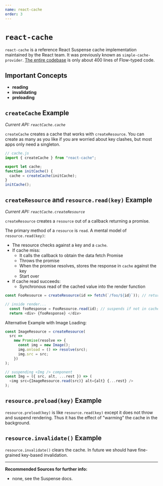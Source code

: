 ```yaml
---
name: react-cache
order: 3
---
```


# `react-cache`

`react-cache` is a reference React Suspense cache implementation maintained by the React team. 
It was previously known as `simple-cache-provider`. 
[The entire codebase](https://github.com/facebook/react/blob/master/packages/react-cache/src/ReactCache.js) is only about 400 lines of Flow-typed code.

## Important Concepts

- **reading**
- **invalidating**
- **preloading**

## `createCache` Example

*Current API: `reactCache.cache`*

`createCache` creates a cache that works with `createResource`. 
You can create as many as you like if you are worried about key clashes, but most apps only need a singleton.

```js
// cache.js
import { createCache } from "react-cache";

export let cache;
function initCache() {
  cache = createCache(initCache);
}
initCache();
```

## `createResource` and `resource.read(key)` Example 

*Current API: `reactCache.createResource`*

`createResource` creates a `resource` out of a callback returning a promise.

The primary method of a `resource` is `read`. A mental model of `resource.read(key)`:

- The resource checks against a key and a `cache`. 
- If cache miss:
  - It calls the callback to obtain the data fetch Promise
  - Throws the promise
  - When the promise resolves, stores the response in `cache` against the key
  - Start over
- If cache read succeeds:
  - Synchronous read of the cached value into the render function

```js
const FooResource = createResource(id => fetch(`/foo/${id}`)); // return a promise, or async/await

// inside render...
  const fooResponse = FooResource.read(id); // suspends if not in cache; renders if in cache
  return <div> {fooResponse} </div>
```

Alternative Example with Image Loading:

```js
const ImageResource = createResource(
  src =>
    new Promise(resolve => {
      const img = new Image();
      img.onload = () => resolve(src);
      img.src = src;
    })
);

// suspending <Img /> component
const Img = ({ src, alt, ...rest }) => (
  <img src={ImageResource.read(src)} alt={alt} {...rest} />
);
```

## `resource.preload(key)` Example 

`resource.preload(key)` is like `resource.read(key)` except it does not throw and suspend rendering.
Thus it has the effect of "warming" the cache in the background.


## `resource.invalidate()` Example 

`resource.invalidate()` clears the cache. In future we should have fine-grained key-based invalidation.

--- 

**Recommended Sources for further info:**

- none, see the Suspense docs.
